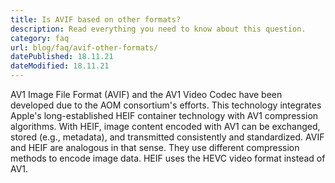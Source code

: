 ```yaml
---
title: Is AVIF based on other formats?
description: Read everything you need to know about this question.
category: faq
url: blog/faq/avif-other-formats/
datePublished: 18.11.21
dateModified: 18.11.21
---
```


AV1 Image File Format (AVIF) and the AV1 Video Codec have been developed due to the AOM consortium's efforts. This technology integrates Apple's long-established HEIF container technology with AV1 compression algorithms. With HEIF, image content encoded with AV1 can be exchanged, stored (e.g., metadata), and transmitted consistently and standardized. AVIF and HEIF are analogous in that sense. They use different compression methods to encode image data. HEIF uses the HEVC video format instead of AV1.
